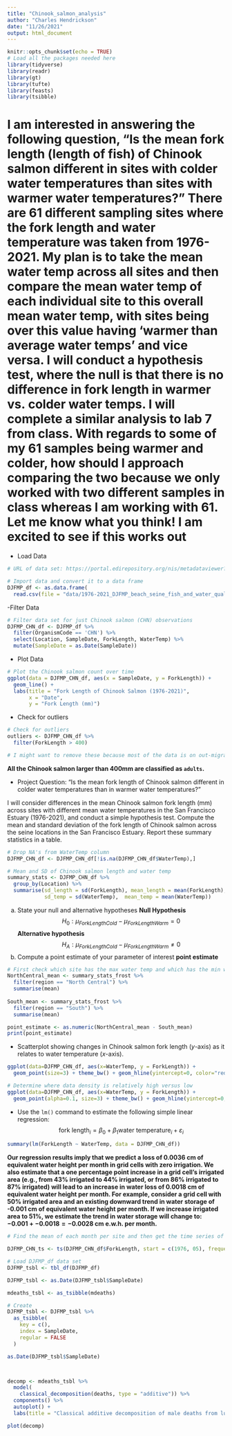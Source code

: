 ```yaml
---
title: "Chinook_salmon_analysis"
author: "Charles Hendrickson"
date: "11/26/2021"
output: html_document
---
```


```r
knitr::opts_chunk$set(echo = TRUE)
# Load all the packages needed here
library(tidyverse)
library(readr)
library(gt)
library(tufte)
library(feasts)
library(tsibble)
```


# I am interested in answering the following question, "Is the mean fork length (length of fish) of Chinook salmon different in sites with colder water temperatures than sites with warmer water temperatures?" There are 61 different sampling sites where the fork length and water temperature was taken from 1976-2021. My plan is to take the mean water temp across all sites and then compare the mean water temp of each individual site to this overall mean water temp, with sites being over this value having 'warmer than average water temps' and vice versa. I will conduct a hypothesis test, where the null is that there is no difference in fork length in warmer vs. colder water temps. I will complete a similar analysis to lab 7 from class. With regards to some of my 61 samples being warmer and colder, how should I approach comparing the two because we only worked with two different samples in class whereas I am working with 61. Let me know what you think! I am excited to see if this works out


- Load Data 
```r
# URL of data set: https://portal.edirepository.org/nis/metadataviewer?packageid=edi.244.8

# Import data and convert it to a data frame
DJFMP_df <- as.data.frame(
  read.csv(file = "data/1976-2021_DJFMP_beach_seine_fish_and_water_quality_data.csv"))

```

-Filter Data
```r
# Filter data set for just Chinook salmon (CHN) observations 
DJFMP_CHN_df <- DJFMP_df %>% 
  filter(OrganismCode == 'CHN') %>% 
  select(Location, SampleDate, ForkLength, WaterTemp) %>% 
  mutate(SampleDate = as.Date(SampleDate))

```

- Plot Data
```r
# Plot the Chinook salmon count over time
ggplot(data = DJFMP_CHN_df, aes(x = SampleDate, y = ForkLength)) +
  geom_line() +
  labs(title = "Fork Length of Chinook Salmon (1976-2021)",
       x = "Date",
       y = "Fork Length (mm)")
```
- Check for outliers 
```r
# Check for outliers
outliers <- DJFMP_CHN_df %>% 
  filter(ForkLength > 400)

# I might want to remove these because most of the data is on out-migrating juvenile fish. 
```
**All the Chinook salmon larger than 400mm are classified as `adults`.**

- Project Question: "Is the mean fork length of Chinook salmon different in colder water temperatures than in warmer water temperatures?"

I will consider differences in the mean Chinook salmon fork length (mm) across sites with different mean water temperatures in the San Francisco Estuary (1976-2021), and conduct a simple hypothesis test. 
Compute the mean and standard deviation of the fork length of Chinook salmon across the seine locations in the San Francisco Estuary. Report these summary statistics in a table. 
```r
# Drop NA's from WaterTemp column
DJFMP_CHN_df <- DJFMP_CHN_df[!is.na(DJFMP_CHN_df$WaterTemp),]

# Mean and SD of Chinook salmon length and water temp
summary_stats <- DJFMP_CHN_df %>%
  group_by(Location) %>% 
  summarise(sd_length = sd(ForkLength), mean_length = mean(ForkLength), 
            sd_temp = sd(WaterTemp),  mean_temp = mean(WaterTemp))

```

a. State your null and alternative hypotheses 
**Null Hypothesis**
$$H_{0}: \mu_{ForkLengthCold} - \mu_{ForkLengthWarm} = 0$$
**Alternative hypothesis**
$$H_{A}: \mu_{ForkLengthCold} - \mu_{ForkLengthWarm} \neq 0$$
b. Compute a point estimate of your parameter of interest
**point estimate**
```r
# First check which site has the max water temp and which has the min water temp. 
NorthCentral_mean <- summary_stats_frost %>%
  filter(region == "North Central") %>%
  summarise(mean)
  
South_mean <- summary_stats_frost %>% 
  filter(region == "South") %>% 
  summarise(mean)

point_estimate <- as.numeric(NorthCentral_mean - South_mean)
print(point_estimate)
```












- Scatterplot showing changes in Chinook salmon fork length ($y$-axis) as it relates to water temperature ($x$-axis). 
```r
ggplot(data=DJFMP_CHN_df, aes(x=WaterTemp, y = ForkLength)) + 
  geom_point(size=3) + theme_bw() + geom_hline(yintercept=0, color="red")
```

```r
# Determine where data density is relatively high versus low
ggplot(data=DJFMP_CHN_df, aes(x=WaterTemp, y = ForkLength)) + 
  geom_point(alpha=0.1, size=3) + theme_bw() + geom_hline(yintercept=0, color="red")

```

- Use the `lm()` command to estimate the following simple linear regression:
$$ \text{fork length}_i = \beta_0 + \beta_1 \text{water temperature}_i + \varepsilon_i $$
```r
summary(lm(ForkLength ~ WaterTemp, data = DJFMP_CHN_df))
```
**Our regression results imply that we predict a loss of 0.0036 cm of equivalent water height per month in grid cells with zero irrigation. We also estimate that a one percentage point increase in a grid cell's irrigated area (e.g., from 43% irrigated to 44% irrigated, or from 86% irrigated to 87% irrigated) will lead to an increase in water loss of 0.0018 cm of equivalent water height per month. For example, consider a grid cell with 50% irrigated area and an existing downward trend in water storage of -0.001 cm of equivalent water height per month. If we increase irrigated area to 51%, we estimate the trend in water storage will change to: $-0.001 + -0.0018 = -0.0028$ cm e.w.h. per month.**






```r
# Find the mean of each month per site and then get the time series of that data frame. 

DJFMP_CHN_ts <- ts(DJFMP_CHN_df$ForkLength, start = c(1976, 05), frequency = 12)

# Load DJFMP_df data set 
DJFMP_tsbl <- tbl_df(DJFMP_df)

DJFMP_tsbl <- as.Date(DJFMP_tsbl$SampleDate)

mdeaths_tsbl <- as_tsibble(mdeaths)

# Create 
DJFMP_tsbl <- DJFMP_tsbl %>%
  as_tsibble(
    key = c(), 
    index = SampleDate, 
    regular = FALSE
  )

as.Date(DJFMP_tsbl$SampleDate)



decomp <- mdeaths_tsbl %>% 
  model(
    classical_decomposition(deaths, type = "additive")) %>%
  components() %>% 
  autoplot() +
  labs(title = "Classical additive decomposition of male deaths from lung disease (1974 - 1979)")

plot(decomp)
```


